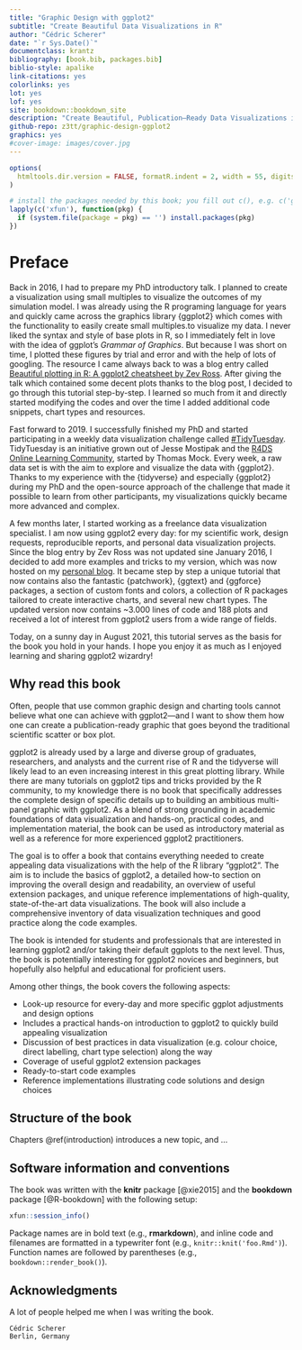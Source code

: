 ```yaml
--- 
title: "Graphic Design with ggplot2"
subtitle: "Create Beautiful Data Visualizations in R"
author: "Cédric Scherer"
date: "`r Sys.Date()`"
documentclass: krantz
bibliography: [book.bib, packages.bib]
biblio-style: apalike
link-citations: yes
colorlinks: yes
lot: yes
lof: yes
site: bookdown::bookdown_site
description: "Create Beautiful, Publication–Ready Data Visualizations in R"
github-repo: z3tt/graphic-design-ggplot2
graphics: yes
#cover-image: images/cover.jpg
---
```


```r
options(
  htmltools.dir.version = FALSE, formatR.indent = 2, width = 55, digits = 4
)

# install the packages needed by this book; you fill out c(), e.g. c('ggplot2', 'dplyr')
lapply(c('xfun'), function(pkg) {
  if (system.file(package = pkg) == '') install.packages(pkg)
})
```

# Preface {-}

Back in 2016, I had to prepare my PhD introductory talk. I planned to create a visualization using small multiples to visualize the outcomes of my simulation model. I was already using the R programing language for years and quickly came across the graphics library {ggplot2} which comes with the functionality to easily create small multiples.to visualize my data. I never liked the syntax and style of base plots in R, so I immediately felt in love with the idea of ggplot's *Grammar of Graphics*. But because I was short on time, I plotted these figures by trial and error and with the help of lots of googling. The resource I came always back to was a blog entry called [Beautiful plotting in R: A ggplot2 cheatsheet by Zev Ross](http://zevross.com/blog/2014/08/04/beautiful-plotting-in-r-a-ggplot2-cheatsheet-3/). After giving the talk which contained some decent plots thanks to the blog post, I decided to go through this tutorial step-by-step. I learned so much from it and directly started modifying the codes and over the time I added additional code snippets, chart types and resources.

Fast forward to 2019. I successfully finished my PhD and started participating in a weekly data visualization challenge called [#TidyTuesday](https://github.com/rfordatascience/tidytuesday/blob/master/README.md). TidyTuesday is an initiative grown out of Jesse Mostipak and the [R4DS Online Learning Community](https://www.rfordatasci.com/), started by Thomas Mock. Every week, a raw data set is with the aim to explore and visualize the data with {ggplot2}. Thanks to my experience with the {tidyverse} and especially {ggplot2} during my PhD and the open-source approach of the challenge that made it possible to learn from other participants, my visualizations quickly became more advanced and complex. 

A few months later, I started working as a freelance data visualization specialist. I am now using ggplot2 every day: for my scientific work, design requests, reproducible reports, and personal data visualization projects. Since the blog entry by Zev Ross was not updated sine January 2016, I decided to add more examples and tricks to my version, which was now hosted on my [personal blog](https://www.cedricscherer.com/2019/08/05/a-ggplot2-tutorial-for-beautiful-plotting-in-r/). It became step by step a unique tutorial that now contains also the fantastic {patchwork}, {ggtext} and {ggforce} packages, a section of custom fonts and colors, a collection of R packages tailored to create interactive charts, and several new chart types. The updated version now contains ~3.000 lines of code and 188 plots and received a lot of interest from ggplot2 users from a wide range of fields.

Today, on a sunny day in August 2021, this tutorial serves as the basis for the book you hold in your hands. I hope you enjoy it as much as I enjoyed learning and sharing ggplot2 wizardry!

## Why read this book {-}

Often, people that use common graphic design and charting tools cannot believe what one can achieve with ggplot2—and I want to show them how one can create a publication-ready graphic that goes beyond the traditional scientific scatter or box plot.

ggplot2 is already used by a large and diverse group of graduates, researchers, and analysts and the current rise of R and the tidyverse will likely lead to an even increasing interest in this great plotting library. While there are many tutorials on ggplot2 tips and tricks provided by the R community, to my knowledge there is no book that specifically addresses the complete design of specific details up to building an ambitious multi-panel graphic with ggplot2. As a blend of strong grounding in academic foundations of data visualization and hands-on, practical codes, and implementation material, the book can be used as introductory material as well as a reference for more experienced ggplot2 practitioners. 

The goal is to offer a book that contains everything needed to create appealing data visualizations with the help of the R library “ggplot2”. The aim is to include the basics of ggplot2, a detailed how-to section on improving the overall design and readability, an overview of useful extension packages, and unique reference implementations of high-quality, state-of-the-art data visualizations. The book will also include a comprehensive inventory of data visualization techniques and good practice along the code examples. 

The book is intended for students and professionals that are interested in learning ggplot2 and/or taking their default ggplots to the next level. Thus, the book is potentially interesting for ggplot2 novices and beginners, but hopefully also helpful and educational for proficient users.

Among other things, the book covers the following aspects:

*	Look-up resource for every-day and more specific ggplot adjustments and design options
*	Includes a practical hands-on introduction to ggplot2 to quickly build appealing visualization
*	Discussion of best practices in data visualization (e.g. colour choice, direct labelling, chart type selection) along the way
*	Coverage of useful ggplot2 extension packages
*	Ready-to-start code examples
*	Reference implementations illustrating code solutions and design choices

## Structure of the book {-}

Chapters \@ref(introduction) introduces a new topic, and ...

## Software information and conventions {-}

The book was written with the **knitr**\index{knitr} package [@xie2015] and the **bookdown**\index{bookdown} package [@R-bookdown] with the following setup:

```r
xfun::session_info()
```

Package names are in bold text (e.g., **rmarkdown**), and inline code and filenames are formatted in a typewriter font (e.g., `knitr::knit('foo.Rmd')`). Function names are followed by parentheses (e.g., `bookdown::render_book()`).

## Acknowledgments {-}

A lot of people helped me when I was writing the book.  
  

```block2
Cédric Scherer  
Berlin, Germany
```

